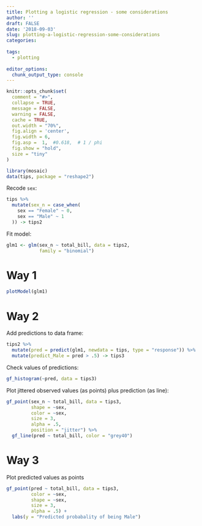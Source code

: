 ```yaml
---
title: Plotting a logistic regression - some considerations
author: ''
draft: FALSE
date: '2018-09-03'
slug: plotting-a-logistic-regression-some-considerations
categories:
  
tags:
  - plotting
  
editor_options: 
  chunk_output_type: console
---
```



```r
knitr::opts_chunk$set(
  comment = "#>",
  collapse = TRUE,
  message = FALSE,
  warning = FALSE,
  cache = TRUE,
  out.width = "70%",
  fig.align = 'center',
  fig.width = 6,
  fig.asp =  1,  #0.618,  # 1 / phi
  fig.show = "hold",
  size = "tiny"
)
```


```r
library(mosaic)
data(tips, package = "reshape2")
```


Recode `sex`:

```r
tips %>% 
  mutate(sex_n = case_when(
    sex == "Female" ~ 0,
    sex == "Male" ~ 1
  )) -> tips2

```


Fit model:

```r
glm1 <- glm(sex_n ~ total_bill, data = tips2,
            family = "binomial")
```


# Way 1

```r
plotModel(glm1)
```


# Way 2

Add predictions to data frame:
```r
tips2 %>% 
  mutate(pred = predict(glm1, newdata = tips, type = "response")) %>% 
  mutate(predict_Male = pred > .5) -> tips3
```


Check values of predictions:


```r
gf_histogram(~pred, data = tips3)
```


Plot jittered observed values (as points) plus prediction (as line):

```r

gf_point(sex_n ~ total_bill, data = tips3,
         shape = ~sex,
         color = ~sex,
         size = 3,
         alpha = .5,
         position = "jitter") %>% 
  gf_line(pred ~ total_bill, color = "grey40")
```



# Way 3

Plot predicted values as points

```r
gf_point(pred ~ total_bill, data = tips3,
         color = ~sex,
         shape = ~sex,
         size = 3,
         alpha = .5) +
  labs(y = "Predicted probabality of being Male")
```

